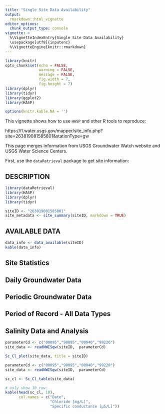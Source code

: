 ```yaml
---
title: "Single Site Data Availability"
output: 
  rmarkdown::html_vignette
editor_options: 
  chunk_output_type: console
vignette: >
  %\VignetteIndexEntry{Single Site Data Availability}
  \usepackage[utf8]{inputenc}
  %\VignetteEngine{knitr::rmarkdown}
---
```


```r
library(knitr)
opts_chunk$set(echo = FALSE,
               warning = FALSE,
               message = FALSE,
               fig.width = 7,
               fig.height = 7)
library(dplyr)
library(tidyr)
library(ggplot2)
library(HASP)

options(knitr.kable.NA = '')
```


This vignette shows how to use `HASP` and other R tools to reproduce:

https://fl.water.usgs.gov/mapper/site_info.php?site=263819081585801&stationType=gw

This page merges information from USGS Groundwater Watch website and USGS Water Science Centers.

First, use the `dataRetrieval` package to get site information:

## DESCRIPTION

```r
library(dataRetrieval)
library(HASP)
library(dplyr)
library(tidyr)

siteID <- "263819081585801"
site_metadata <- site_summary(siteID, markdown = TRUE)
```

## AVAILABLE DATA

```r
data_info <- data_available(siteID)
kable(data_info)
```

## Site Statistics

## Daily Groundwater Data

## Periodic Groundwater Data

## Period of Record - All Data Types

## Salinity Data and Analysis

```r
parameterCd <- c("00095","90095","00940","99220")
site_data <- readNWISqw(siteID,  parameterCd)

Sc_Cl_plot(site_data, title = siteID)

```

```r
parameterCd <- c("00095","90095","00940","99220")
site_data <- readNWISqw(siteID,  parameterCd)

sc_cl <- Sc_Cl_table(site_data)

# only show 10 row:
kable(head(sc_cl, 10), 
      col.names = c("Date",
                    "Chloride [mg/L]",
                    "Specific conductance [µS/L]"))
```


